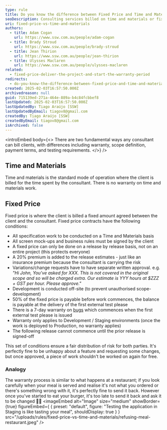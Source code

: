 ```yaml
---
type: rule
title: Do you know the difference between Fixed Price and Time and Materials work?
seoDescription: Consulting services billed on time and materials or fixed price, with differences including warranty, scope definition, payment terms, and testing requirements.
uri: fixed-price-vs-time-and-materials
authors:
  - title: Adam Cogan
    url: https://www.ssw.com.au/people/adam-cogan
  - title: Brady Stroud
    url: https://www.ssw.com.au/people/brady-stroud
  - title: Jean Thirion
    url: https://www.ssw.com.au/people/jean-thirion
  - title: Ulysses Maclaren
    url: https://www.ssw.com.au/people/ulysses-maclaren
related:
  - fixed-price-deliver-the-project-and-start-the-warranty-period
redirects:
  - do-you-know-the-difference-between-fixed-price-and-time-and-materials-work
created: 2025-02-03T16:57:50.000Z
archivedreason: null
guid: 715139ed-271a-464e-889a-b4c84fcbbef8
lastUpdated: 2025-02-03T16:57:50.000Z
lastUpdatedBy: Tiago Araújo [SSW]
lastUpdatedByEmail: tiagov8@gmail.com
createdBy: Tiago Araújo [SSW]
createdByEmail: tiagov8@gmail.com
isArchived: false
---
```


<introEmbed
  body={<>
There are two fundamental ways any consultant can bill clients, with differences including warranty, scope definition, payment terms, and testing requirements.
  </>}
/>
## Time and Materials

Time and materials is the standard mode of operation where the client is billed for the time spent by the consultant. There is no warranty on time and materials work.

## Fixed Price

Fixed price is where the client is billed a fixed amount agreed between the client and the consultant. Fixed price contracts have the following conditions:

* All specification work to be conducted on a Time and Materials basis
* All screen mock-ups and business rules must be signed by the client
* A fixed price can only be done on a release by release basis, not on an entire project (this protects everyone)
* A 20% premium is added to the release estimates - just like an insurance premium because the consultant is carrying the risk
* Variations/change requests have to have separate written approval. e.g. _"Hi John, You've asked for XXX. This is not covered in the original scope and so will be charged extra. Our estimate is YYY hours at $ZZZ + GST per hour. Please approve."_
* Development is conducted off-site (to prevent unauthorised scope-development)
* 50% of the fixed price is payable before work commences, the balance is payable at the delivery of the first external test please
* There is a 7-day warranty on [bugs](/management-is-your-client-clear-on-the-definition-of-a-bug) which commences when the first external test please is issued
* Warranty only applies to Development / Staging environments (once the work is deployed to Production, no warranty applies)
* The following release cannot commence until the prior release is signed-off

This set of conditions ensure a fair distribution of risk for both parties. It's perfectly fine to be unhappy about a feature and requesting some changes, but once approved, a piece of work shouldn't be worked on again for free.

### Analogy

The warranty process is similar to what happens at a restaurant; if you look carefully when your meal is served and realise it's not what you ordered or there's something wrong with it, it's perfectly fine to send it back. However once you've started to eat your burger, it's too late to send it back and ask it to be changed 🧑‍🍳
<imageEmbed
  alt="Image"
  size="medium"
  showBorder={true}
  figureEmbed={ {
    preset: "default",
    figure: "Testing the application in Staging is like tasting your meal",
    shouldDisplay: true
  } }
  src="/uploads/rules/fixed-price-vs-time-and-materials/refusing-meal-restaurant.jpeg"
/>
